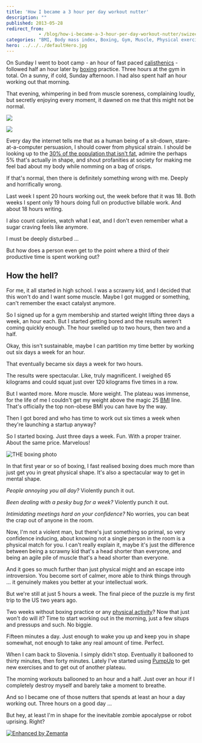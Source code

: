 ```yaml
---
title: 'How I became a 3 hour per day workout nutter'
description: ""
published: 2013-05-28
redirect_from: 
            - /blog/how-i-became-a-3-hour-per-day-workout-nutter/swizec/6196
categories: "BMI, Body mass index, Boxing, Gym, Muscle, Physical exercise, Uncategorized"
hero: ../../../defaultHero.jpg
---
```

On Sunday I went to boot camp - an hour of fast paced [calisthenics](http://en.wikipedia.org/wiki/Calisthenics "Calisthenics") - followed half an hour later by [boxing](http://en.wikipedia.org/wiki/Boxing "Boxing") practice. Three hours at the gym in total. On a sunny, if cold, Sunday afternoon. I had also spent half an hour working out that morning.

That evening, whimpering in bed from muscle soreness, complaining loudly, but secretly enjoying every moment, it dawned on me that this might not be normal.

![](https://www.filepicker.io/api/file/tAksLfZcRAmuZv2A4tIj)

![](https://www.filepicker.io/api/file/etIlPIqTRSiFoFDE4sQg)

Every day the internet tells me that as a human being of a sit-down, stare-at-a-computer persuasion, I should cower from physical strain. I should be looking up to the [30% of the population that isn't fat](http://frac.org/initiatives/hunger-and-obesity/obesity-in-the-us/), admire the perhaps 5% that's actually in shape, and shout profanities at society for making me feel bad about my body while nomming on a bag of crisps.

If that's normal, then there is definitely something wrong with me. Deeply and horrifically wrong.

Last week I spent 20 hours working out, the week before that it was 18. Both weeks I spent only 19 hours doing full on productive billable work. And about 18 hours writing.

I also count calories, watch what I eat, and I don't even remember what a sugar craving feels like anymore.

I must be deeply disturbed ...

But how does a person even get to the point where a third of their productive time is spent working out?

## How the hell?

For me, it all started in high school. I was a scrawny kid, and I decided that this won't do and I want some muscle. Maybe I got mugged or something, can't remember the exact catalyst anymore.

So I signed up for a gym membership and started weight lifting three days a week, an hour each. But I started getting bored and the results weren't coming quickly enough. The hour swelled up to two hours, then two and a half.

Okay, this isn't sustainable, maybe I can partition my time better by working out six days a week for an hour.

That eventually became six days a week for two hours.

The results were spectacular. Like, truly magnificent. I weighed 65 kilograms and could squat just over 120 kilograms five times in a row.

But I wanted more. More muscle. More weight. The plateau was immense, for the life of me I couldn't get my weight above the magic 25 [BMI](http://en.wikipedia.org/wiki/Body_mass_index "Body mass index") line. That's officially the top non-obese BMI you can have by the way.

Then I got bored and who has time to work out six times a week when they're launching a startup anyway?

So I started boxing. Just three days a week. Fun. With a proper trainer. About the same price. Marvelous!

![THE boxing photo](http://www.omaa.org.uk/sites/default/files/Boxing-008.jpg "THE boxing photo")

In that first year or so of boxing, I fast realised boxing does much more than just get you in great physical shape. It's also a spectacular way to get in mental shape.

_People annoying you all day?_ Violently punch it out.

_Been dealing with a pesky bug for a week?_ Violently punch it out.

_Intimidating meetings hard on your confidence?_ No worries, you can beat the crap out of anyone in the room.

Now, I'm not a violent man, but there's just something so primal, so very confidence inducing, about knowing not a single person in the room is a physical match for you. I can't really explain it, maybe it's just the difference between being a scrawny kid that's a head shorter than everyone, and being an agile pile of muscle that's a head shorter than everyone.

And it goes so much further than just physical might and an escape into introversion. You become sort of calmer, more able to think things through ... it genuinely makes you better at your intellectual work.

But we're still at just 5 hours a week. The final piece of the puzzle is my first trip to the US two years ago.

Two weeks without boxing practice or any [physical activity](http://en.wikipedia.org/wiki/Physical_exercise "Physical exercise")? Now that just won't do will it? Time to start working out in the morning, just a few situps and pressups and such. No biggie.

Fifteen minutes a day. Just enough to wake you up and keep you in shape somewhat, not enough to take any real amount of time. Perfect.

When I cam back to Slovenia. I simply didn't stop. Eventually it ballooned to thirty minutes, then forty minutes. Lately I've started using [PumpUp](http://pumpup.co/) to get new exercises and to get out of another plateau.

The morning workouts ballooned to an hour and a half. Just over an hour if I completely destroy myself and barely take a moment to breathe.

And so I became one of those nutters that spends at least an hour a day working out. Three hours on a good day ...

But hey, at least I'm in shape for the inevitable zombie apocalypse or robot uprising. Right?

[![Enhanced by Zemanta](http://img.zemanta.com/zemified_e.png?x-id=4e72e8c8-dd1e-4284-bed2-f6bbaec992ac)](http://www.zemanta.com/?px "Enhanced by Zemanta")

